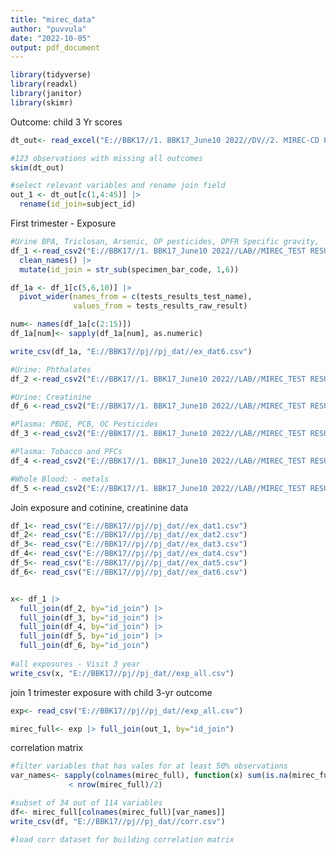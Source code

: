 ```yaml
---
title: "mirec_data"
author: "puvvula"
date: "2022-10-05"
output: pdf_document
---
```


```r

library(tidyverse)
library(readxl)
library(janitor)
library(skimr)
```

Outcome: child 3 Yr scores
```r
dt_out<- read_excel("E://BBK17//1. BBK17_June10 2022//DV//2. MIREC-CD Plus STUDY//BBK17_CDPlus_BABY_DVs.xlsx") |> clean_names() 

#123 observations with missing all outcomes 
skim(dt_out)

#select relevant variables and rename join field
out_1 <- dt_out[c(1,4:45)] |> 
  rename(id_join=subject_id)

```


First trimester - Exposure
```r
#Urine BPA, Triclosan, Arsenic, OP pesticides, OPFR Specific gravity, 
df_1 <-read_csv2("E://BBK17//1. BBK17_June10 2022//LAB//MIREC_TEST RESULTS table_codes 001.002.009.013.016.049.054.060.096.097.101//QueryData_code001.csv") |>
  clean_names() |> 
  mutate(id_join = str_sub(specimen_bar_code, 1,6))

df_1a <- df_1[c(5,6,10)] |> 
  pivot_wider(names_from = c(tests_results_test_name),
              values_from = tests_results_raw_result) 

num<- names(df_1a[c(2:15)])
df_1a[num]<- sapply(df_1a[num], as.numeric)

write_csv(df_1a, "E://BBK17//pj//pj_dat//ex_dat6.csv")

#Urine: Phthalates
df_2 <-read_csv2("E://BBK17//1. BBK17_June10 2022//LAB//MIREC_TEST RESULTS table_codes 001.002.009.013.016.049.054.060.096.097.101//QueryData_code002.csv") 

#Urine: Creatinine
df_6 <-read_csv2("E://BBK17//1. BBK17_June10 2022//LAB//MIREC_TEST RESULTS table_codes 001.002.009.013.016.049.054.060.096.097.101//QueryData_code049.csv") |> clean_names()

#Plasma: PBDE, PCB, OC Pesticides
df_3 <-read_csv2("E://BBK17//1. BBK17_June10 2022//LAB//MIREC_TEST RESULTS table_codes 001.002.009.013.016.049.054.060.096.097.101//QueryData_code009.csv") |> clean_names()

#Plasma: Tobacco and PFCs
df_4 <-read_csv2("E://BBK17//1. BBK17_June10 2022//LAB//MIREC_TEST RESULTS table_codes 001.002.009.013.016.049.054.060.096.097.101//QueryData_code013.csv") |> clean_names()

#Whole Blood: - metals
df_5 <-read_csv2("E://BBK17//1. BBK17_June10 2022//LAB//MIREC_TEST RESULTS table_codes 001.002.009.013.016.049.054.060.096.097.101//QueryData_code016.csv") |> clean_names()

```


Join exposure and cotinine, creatinine data
```r
df_1<- read_csv("E://BBK17//pj//pj_dat//ex_dat1.csv")
df_2<- read_csv("E://BBK17//pj//pj_dat//ex_dat2.csv")
df_3<- read_csv("E://BBK17//pj//pj_dat//ex_dat3.csv")
df_4<- read_csv("E://BBK17//pj//pj_dat//ex_dat4.csv")
df_5<- read_csv("E://BBK17//pj//pj_dat//ex_dat5.csv")
df_6<- read_csv("E://BBK17//pj//pj_dat//ex_dat6.csv")


x<- df_1 |> 
  full_join(df_2, by="id_join") |> 
  full_join(df_3, by="id_join") |> 
  full_join(df_4, by="id_join") |> 
  full_join(df_5, by="id_join") |> 
  full_join(df_6, by="id_join") 
  
#all exposures - Visit 3 year 
write_csv(x, "E://BBK17//pj//pj_dat//exp_all.csv")
```


join 1 trimester exposure with child 3-yr outcome
```r
exp<- read_csv("E://BBK17//pj//pj_dat//exp_all.csv")

mirec_full<- exp |> full_join(out_1, by="id_join")


```

correlation matrix
```r
#filter variables that has vales for at least 50% observations
var_names<- sapply(colnames(mirec_full), function(x) sum(is.na(mirec_full[x])) 
             < nrow(mirec_full)/2)

#subset of 34 out of 114 variables
df<- mirec_full[colnames(mirec_full)[var_names]]
write_csv(df, "E://BBK17//pj//pj_dat//corr.csv")

#load corr dataset for building correlation matrix

```





